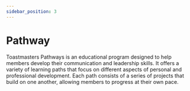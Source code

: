```yaml
---
sidebar_position: 3
---
```




# Pathway

Toastmasters Pathways is an educational program designed to help members develop their communication and leadership skills. It offers a variety of learning paths that focus on different aspects of personal and professional development. Each path consists of a series of projects that build on one another, allowing members to progress at their own pace.


<Pathway/>
